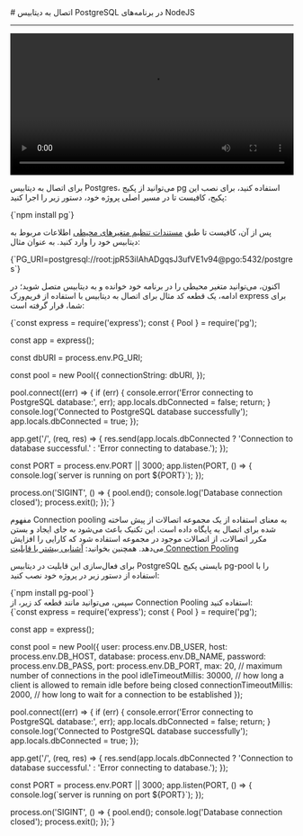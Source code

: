 
<Layout>
# اتصال به دیتابیس PostgreSQL در برنامه‌های NodeJS
<hr className="mb-2" />
<video
    src="https://files.liara.ir/liara/nodejs/nodejs-postgres.mp4"
    controls="controls"
    className="block w-full"
    width="100%"
></video>
<br />


برای اتصال به دیتابیس Postgres، می‌توانید از پکیج <Important>pg</Important> استفاده کنید، برای نصب این پکیج، کافیست تا در مسیر اصلی پروژه خود، دستور زیر را اجرا کنید:
<div className="h-2" />
<div dir='ltr'>
    <Highlight className="bash">
        {`npm install pg`}
    </Highlight>
</div>
<div className="h-2" />

پس از آن، کافیست تا طبق <a href="../../../details/envs" className="blue-link">مستندات تنظیم متغیرهای محیطی</a> اطلاعات مربوط به دیتابیس خود را وارد کنید. به عنوان مثال:

<div className="h-2" />
<div dir='ltr'>
    <Highlight className="bash">
        {`PG_URI=postgresql://root:jpR53iIAhADgqsJ3ufVE1v94@pgo:5432/postgres`}
    </Highlight>
</div>
<div className="h-2" />

اکنون، می‌توانید متغیر محیطی را در برنامه خود خوانده و به دیتابیس متصل شوید؛ در ادامه، یک قطعه کد مثال برای
اتصال به دیتابیس با استفاده از فریم‌ورک <Important>express</Important> برای شما، قرار گرفته است:

<div className="h-2" />
<div dir='ltr'>
    <Highlight className="js">
        {`const express = require('express');
const { Pool } = require('pg');

const app = express();

const dbURI = process.env.PG_URI;

const pool = new Pool({
  connectionString: dbURI,
});

pool.connect((err) => {
  if (err) {
    console.error('Error connecting to PostgreSQL database:', err);
    app.locals.dbConnected = false;
    return;
  }
  console.log('Connected to PostgreSQL database successfully');
  app.locals.dbConnected = true;
});

app.get('/', (req, res) => {
  res.send(app.locals.dbConnected ? 'Connection to database successful.' : 'Error connecting to database.');
});

const PORT = process.env.PORT || 3000;
app.listen(PORT, () => {
  console.log(\`server is running on port \${PORT}\`);
});

process.on('SIGINT', () => {
  pool.end();
  console.log('Database connection closed');
  process.exit();
});`}
    </Highlight>
</div>

<Section id="connection-pooling" title="استفاده از Connection Pooling" />

مفهوم Connection pooling به معنای استفاده از یک مجموعه اتصالات از پیش ساخته شده برای اتصال به پایگاه داده است. این تکنیک باعث می‌شود به جای ایجاد و بستن مکرر اتصالات، از اتصالات موجود در مجموعه استفاده شود که کارایی را افزایش می‌دهد.
<Alert variant='success'>همچنین بخوانید: <a className="blue-link" href="../../../../dbaas/details/connection-pool">آشنایی بیشتر با قابلیت Connection Pooling</a></Alert>

برای فعال‌سازی این قابلیت در دیتابیس PostgreSQL بایستی پکیج <Important>pg-pool</Important> را با استفاده از دستور زیر در پروژه خود نصب کنید:
<div className="h-2" />
<div dir='ltr'>
    <Highlight className="bash">
        {`npm install pg-pool`}
    </Highlight>
</div>
<div className="h-2" />
سپس، می‌توانید مانند قطعه کد زیر، از Connection Pooling استفاده کنید:
<div className="h-2" />
<div dir='ltr'>
    <Highlight className="js">
        {`const express = require('express');
const { Pool } = require('pg');

const app = express();

const pool = new Pool({
  user: process.env.DB_USER,
  host: process.env.DB_HOST,
  database: process.env.DB_NAME,
  password: process.env.DB_PASS,
  port: process.env.DB_PORT,
  max: 20, // maximum number of connections in the pool
  idleTimeoutMillis: 30000, // how long a client is allowed to remain idle before being closed
  connectionTimeoutMillis: 2000, // how long to wait for a connection to be established
});

pool.connect((err) => {
  if (err) {
    console.error('Error connecting to PostgreSQL database:', err);
    app.locals.dbConnected = false;
    return;
  }
  console.log('Connected to PostgreSQL database successfully');
  app.locals.dbConnected = true;
});

app.get('/', (req, res) => {
  res.send(app.locals.dbConnected ? 'Connection to database successful.' : 'Error connecting to database.');
});

const PORT = process.env.PORT || 3000;
app.listen(PORT, () => {
  console.log(\`server is running on port \${PORT}\`);
});

process.on('SIGINT', () => {
  pool.end();
  console.log('Database connection closed');
  process.exit();
});`}
    </Highlight>
</div>


</Layout>